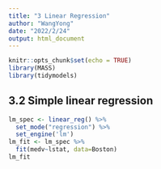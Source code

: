 ```yaml
---
title: "3 Linear Regression"
author: "WangYong"
date: "2022/2/24"
output: html_document
---
```


```r
knitr::opts_chunk$set(echo = TRUE)
library(MASS)
library(tidymodels)
```

## 3.2 Simple linear regression

```r
lm_spec <- linear_reg() %>%
  set_mode("regression") %>%
  set_engine('lm')
lm_fit <- lm_spec %>%
  fit(medv~lstat, data=Boston)
lm_fit
```

